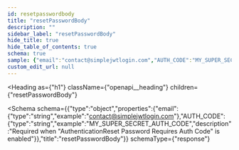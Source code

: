 ```yaml
---
id: resetpasswordbody
title: "resetPasswordBody"
description: ""
sidebar_label: "resetPasswordBody"
hide_title: true
hide_table_of_contents: true
schema: true
sample: {"email":"contact@simplejwtlogin.com","AUTH_CODE":"MY_SUPER_SECRET_AUTH_CODE"}
custom_edit_url: null
---
```



<Heading
  as={"h1"}
  className={"openapi__heading"}
  children={"resetPasswordBody"}
>
</Heading>





<Schema
  schema={{"type":"object","properties":{"email":{"type":"string","example":"contact@simplejwtlogin.com"},"AUTH_CODE":{"type":"string","example":"MY_SUPER_SECRET_AUTH_CODE","description":"Required when \"AuthenticationReset Password Requires Auth Code\" is enabled"}},"title":"resetPasswordBody"}}
  schemaType={"response"}
>
  
</Schema>
            